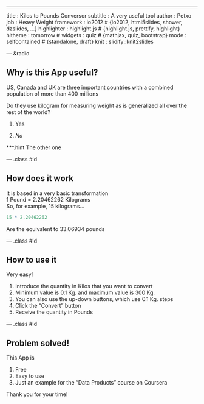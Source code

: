 ---
title       : Kilos to Pounds Conversor
subtitle    : A very useful tool
author      : Petxo
job         : Heavy Weight
framework   : io2012        # {io2012, html5slides, shower, dzslides, ...}
highlighter : highlight.js  # {highlight.js, prettify, highlight}
hitheme     : tomorrow      # 
widgets     : quiz          # {mathjax, quiz, bootstrap}
mode        : selfcontained # {standalone, draft}
knit        : slidify::knit2slides

--- &radio

## Why is this App useful?

US, Canada and UK are three important countries with a combined population of more than 400 millions

Do they use kilogram for measuring weight as is generalized all over the rest of the world?

1. Yes

2. _No_

***.hint The other one

--- .class #id 

## How does it work

It is based in a very basic transformation  
1 Pound = 2.20462262 Kilograms  
So, for example, 15 kilograms...  

```r
15 * 2.20462262
```
Are the equivalent to 33.06934 pounds  
 

--- .class #id 

## How to use it

Very easy!

1. Introduce the quantity in Kilos that you want to convert
2. Minimum value is 0.1 Kg. and maximum value is 300 Kg.
3. You can also use the up-down buttons, which use 0.1 Kg. steps
4. Click the "Convert" button
5. Receive the quantity in Pounds

--- .class #id 

## Problem solved! 

This App is 

1. Free
2. Easy to use
3. Just an example for the "Data Products" course on Coursera
 
 
Thank you for your time!



